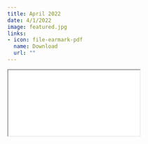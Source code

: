 ```yaml
---
title: April 2022
date: 4/1/2022
image: featured.jpg 
links:
- icon: file-earmark-pdf
  name: Download
  url: ""
---
```


```{=html}
<iframe class="news ar4x3" src="./apr22.html" title="April Newsletter"></iframe>
```
